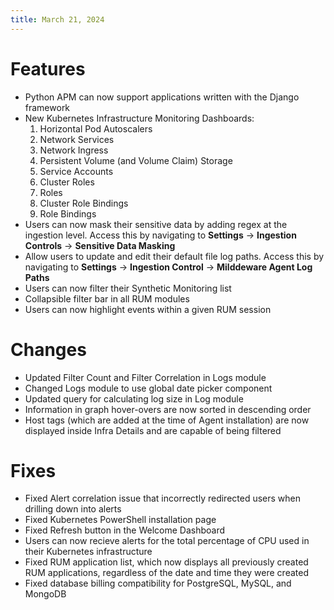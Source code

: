 ```yaml
---
title: March 21, 2024
---
```


# Features

- Python APM can now support applications written with the Django framework
- New Kubernetes Infrastructure Monitoring Dashboards:
    1. Horizontal Pod Autoscalers
    2. Network Services
    3. Network Ingress
    4. Persistent Volume (and Volume Claim) Storage
    5. Service Accounts
    6. Cluster Roles
    7. Roles
    8. Cluster Role Bindings
    9. Role Bindings
- Users can now mask their sensitive data by adding regex at the ingestion level. Access this by navigating to __Settings__ -> __Ingestion Controls__ -> __Sensitive Data Masking__
- Allow users to update and edit their default file log paths. Access this by navigating to __Settings__ -> __Ingestion Control__ -> __Milddeware Agent Log Paths__
- Users can now filter their Synthetic Monitoring list
- Collapsible filter bar in all RUM modules
- Users can now highlight events within a given RUM session

# Changes

- Updated Filter Count and Filter Correlation in Logs module
- Changed Logs module to use global date picker component
- Updated query for calculating log size in Log module
- Information in graph hover-overs are now sorted in descending order
- Host tags (which are added at the time of Agent installation) are now displayed inside Infra Details and are capable of being filtered

# Fixes

- Fixed Alert correlation issue that incorrectly redirected users when drilling down into alerts
- Fixed Kubernetes PowerShell installation page
- Fixed Refresh button in the Welcome Dashboard
- Users can now recieve alerts for the total percentage of CPU used in their Kubernetes infrastructure
- Fixed RUM application list, which now displays all previously created RUM applications, regardless of the date and time they were created
- Fixed database billing compatibility for PostgreSQL, MySQL, and MongoDB
